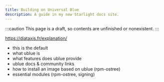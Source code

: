 ```yaml
---
title: Building on Universal Blue
description: A guide in my new Starlight docs site.
---
```


:::caution
This page is a draft, so contents are unfinished or nonexistent.
:::

https://diataxis.fr/explanation/

- this is the default
- what ublue is
- what features does ublue provide
- ublue docs & community links
- how to install an image based on ublue (rpm-ostree)
- essential modules (rpm-ostree, signing)